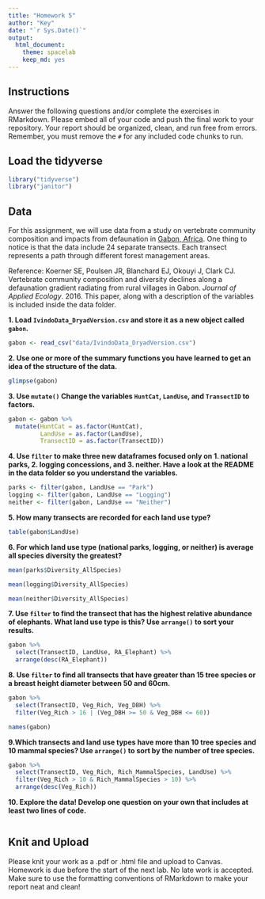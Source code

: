 ```yaml
---
title: "Homework 5"
author: "Key"
date: "`r Sys.Date()`"
output:
  html_document: 
    theme: spacelab
    keep_md: yes
---
```


## Instructions
Answer the following questions and/or complete the exercises in RMarkdown. Please embed all of your code and push the final work to your repository. Your report should be organized, clean, and run free from errors. Remember, you must remove the `#` for any included code chunks to run.  

## Load the tidyverse
```r
library("tidyverse")
library("janitor")
```

## Data 
For this assignment, we will use data from a study on vertebrate community composition and impacts from defaunation in [Gabon, Africa](https://en.wikipedia.org/wiki/Gabon). One thing to notice is that the data include 24 separate transects. Each transect represents a path through different forest management areas.  

Reference: Koerner SE, Poulsen JR, Blanchard EJ, Okouyi J, Clark CJ. Vertebrate community composition and diversity declines along a defaunation gradient radiating from rural villages in Gabon. _Journal of Applied Ecology_. 2016. This paper, along with a description of the variables is included inside the data folder.   

**1. Load `IvindoData_DryadVersion.csv` and store it as a new object called `gabon`.**
```r
gabon <- read_csv("data/IvindoData_DryadVersion.csv")
```

**2. Use one or more of the summary functions you have learned to get an idea of the structure of the data.**  
```r
glimpse(gabon)
```
  
**3. Use `mutate()` Change the variables `HuntCat`, `LandUse`, and `TransectID` to factors.**
```r
gabon <- gabon %>% 
  mutate(HuntCat = as.factor(HuntCat),
         LandUse = as.factor(LandUse),
         TransectID = as.factor(TransectID))
```

**4. Use `filter` to make three new dataframes focused only on 1. national parks, 2. logging concessions, and 3. neither. Have a look at the README in the data folder so you understand the variables.**
```r
parks <- filter(gabon, LandUse == "Park")
logging <- filter(gabon, LandUse == "Logging")
neither <- filter(gabon, LandUse == "Neither")
```

**5. How many transects are recorded for each land use type?**
```r
table(gabon$LandUse)
```

**6. For which land use type (national parks, logging, or neither) is average all species diversity the greatest?**
```r
mean(parks$Diversity_AllSpecies)
```

```r
mean(logging$Diversity_AllSpecies)
```

```r
mean(neither$Diversity_AllSpecies)
```

**7. Use `filter` to find the transect that has the highest relative abundance of elephants. What land use type is this? Use `arrange()` to sort your results.** 
```r
gabon %>% 
  select(TransectID, LandUse, RA_Elephant) %>% 
  arrange(desc(RA_Elephant))
```

**8. Use `filter` to find all transects that have greater than 15 tree species or a breast height diameter between 50 and 60cm.  **
```r
gabon %>% 
  select(TransectID, Veg_Rich, Veg_DBH) %>% 
  filter(Veg_Rich > 16 | (Veg_DBH >= 50 & Veg_DBH <= 60))
```

```r
names(gabon)
```

**9.Which transects and land use types have more than 10 tree species and 10 mammal species? Use `arrange()` to sort by the number of tree species.**
```r
gabon %>% 
  select(TransectID, Veg_Rich, Rich_MammalSpecies, LandUse) %>% 
  filter(Veg_Rich > 10 & Rich_MammalSpecies > 10) %>% 
  arrange(desc(Veg_Rich))
```

**10. Explore the data! Develop one question on your own that includes at least two lines of code. **
```r

```

## Knit and Upload
Please knit your work as a .pdf or .html file and upload to Canvas. Homework is due before the start of the next lab. No late work is accepted. Make sure to use the formatting conventions of RMarkdown to make your report neat and clean!  